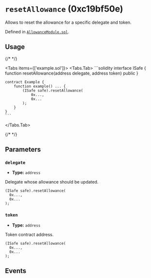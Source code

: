


# `resetAllowance` (0xc19bf50e)



Allows to reset the allowance for a specific delegate and token.




Defined in [`AllowanceModule.sol`](https://github.com/safe-global/safe-modules/tree/allowance/v0.1.1/modules/allowances/contracts/AllowanceModule.sol#L123).


## Usage

{/* <!-- vale off --> */}

<Tabs items={['example.sol']}>
  <Tabs.Tab>
    ```solidity
    interface ISafe {
        function resetAllowance(address delegate, address token) public
    }

    contract Example {
        function example() ... {
            (ISafe safe).resetAllowance(
                0x...,
                0x...
            );
        }
    }
    ```
  </Tabs.Tab>
</Tabs>

{/* <!-- vale on --> */}



## Parameters

### `delegate`

  - **Type:** `address`

  Delegate whose allowance should be updated.

  ```solidity focus=2
  (ISafe safe).resetAllowance(
    0x...,
    0x...
  );
  ```


### `token`

  - **Type:** `address`

  Token contract address.

  ```solidity focus=3
  (ISafe safe).resetAllowance(
    0x...,
    0x...
  );
  ```




## Events

<ResetAllowance />


